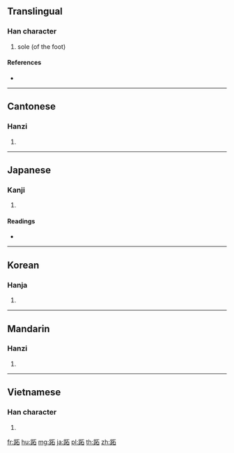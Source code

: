 {{character info/new}}
==Translingual==

===Han character===
{{Han char|rn=157|rad=足|as=05|sn=12|four=61160|canj=RMMR}}

# sole (of the foot)

====References====
* {{Han ref|kx=1223.310|dkj=37469|dj=1695.200|hdz=63694.010|uh=8DD6|ud=36310|bh=DBF4|bd=56308}}

----

==Cantonese==

===Hanzi===
{{yue-hanzi|jyut=|y=jek3}}

# {{defn|lang=yue|sort=足05}}

----

==Japanese==

===Kanji===
{{ja-kanji|grade=|rs=足05}}

# {{defn|lang=ja|sort=足05}}

====Readings====
* {{ja-readings|on=[[せき]] (seki)|kun=[[あしのうら]] (ashinoura)|nanori=}}

----

==Korean==

===Hanja===
{{ko-hanja|hangeul=척|eumhun=|rv=cheok|mr=ch'ŏk|y=chek}}

# {{defn|lang=ko|sort=足05}}

----

==Mandarin==

===Hanzi===
{{cmn-hanzi|pin=[[zhī]] ([[zhi1]]), [[zhí]] ([[zhi2]])|wg=chih<sup>1</sup>, chih<sup>2</sup>}}

# {{defn|lang=cmn|sort=足05}}

----

==Vietnamese==

===Han character===
{{vi-hantu|[[chích]]|rs=足05}}

# {{defn|lang=vi|sort=足05}}

[[fr:跖]]
[[hu:跖]]
[[mg:跖]]
[[ja:跖]]
[[pl:跖]]
[[th:跖]]
[[zh:跖]]
